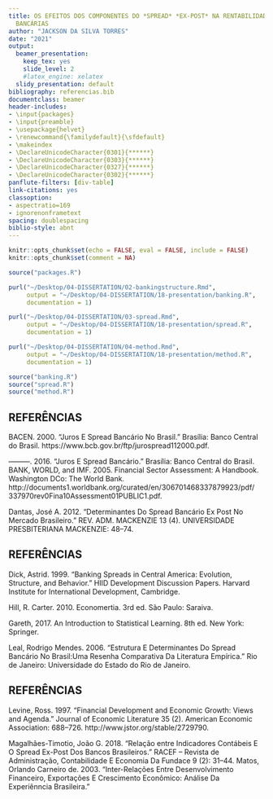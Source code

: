 ```yaml
---
title: OS EFEITOS DOS COMPONENTES DO *SPREAD* *EX-POST* NA RENTABILIDADE DAS INSTITUIÇÕES
  BANCÁRIAS
author: "JACKSON DA SILVA TORRES"
date: "2021"
output:
  beamer_presentation:
    keep_tex: yes
    slide_level: 2
    #latex_engine: xelatex
  slidy_presentation: default
bibliography: referencias.bib
documentclass: beamer
header-includes:
- \input{packages}
- \input{preamble}
- \usepackage{helvet}
- \renewcommand{\familydefault}{\sfdefault}
- \makeindex
- \DeclareUnicodeCharacter{0301}{******}
- \DeclareUnicodeCharacter{0303}{******}
- \DeclareUnicodeCharacter{0327}{******}
- \DeclareUnicodeCharacter{0302}{******}
panflute-filters: [div-table]
link-citations: yes
classoption:
- aspectratio=169
- ignorenonframetext
spacing: doublespacing
biblio-style: abnt
---
```


```r
knitr::opts_chunk$set(echo = FALSE, eval = FALSE, include = FALSE)
knitr::opts_chunk$set(comment = NA)
```

```r
source("packages.R")

purl("~/Desktop/04-DISSERTATION/02-bankingstructure.Rmd",
     output = "~/Desktop/04-DISSERTATION/18-presentation/banking.R",
     documentation = 1)

purl("~/Desktop/04-DISSERTATION/03-spread.Rmd",
     output = "~/Desktop/04-DISSERTATION/18-presentation/spread.R",
     documentation = 1)

purl("~/Desktop/04-DISSERTATION/04-method.Rmd",
     output = "~/Desktop/04-DISSERTATION/18-presentation/method.R",
     documentation = 1)

source("banking.R")
source("spread.R")
source("method.R")
```


## **REFERÊNCIAS**

BACEN. 2000. “Juros E Spread Bancário No Brasil.” Brasília: Banco Central do Brasil. https://www.bcb.gov.br/ftp/jurospread112000.pdf. 

———. 2016. “Juros E Spread Bancário.” Brasília: Banco Central do Brasil. 
BANK, WORLD, and IMF. 2005. Financial Sector Assessment: A Handbook. Washington DCo: The World Bank. http://documents1.worldbank.org/curated/en/306701468337879923/pdf/ 337970rev0Fina10Assessment01PUBLIC1.pdf. 

Dantas, José A. 2012. “Determinantes Do Spread Bancário Ex Post No Mercado Brasileiro.” REV. ADM. MACKENZIE 13 (4). UNIVERSIDADE PRESBITERIANA MACKENZIE: 48–74. 



## **REFERÊNCIAS**

Dick, Astrid. 1999. “Banking Spreads in Central America: Evolution, Structure, and Behavior.” HIID Development Discussion Papers. Harvard Institute for International Development, Cambridge. 

Hill, R. Carter. 2010. Economertia. 3rd ed. São Paulo: Saraiva. 

Gareth, 2017. An Introduction to Statistical Learning. 
8th ed. New York: Springer. 

Leal, Rodrigo Mendes. 2006. “Estrutura E Determinantes Do Spread Bancário No Brasil:Uma Resenha Comparativa Da Literatura Empírica.” Rio de Janeiro: Universidade do Estado do Rio de Janeiro. 

## **REFERÊNCIAS**

Levine, Ross. 1997. “Financial Development and Economic Growth: Views and Agenda.” Journal of Economic Literature 35 (2). American Economic Association: 688–726. http://www.jstor.org/stable/2729790. 

Magalhães-Timotio, João G. 2018. “Relação entre Indicadores Contábeis E O Spread Ex-Post Dos Bancos Brasileiros.” RACEF – Revista de Administração, Contabilidade E Economia Da Fundace 9 (2): 31–44. 
Matos, Orlando Carneiro de. 2003. “Inter-Relações Entre Desenvolvimento Financeiro, Exportações E Crescimento Econômico: Análise Da Experiênncia Brasileira.”


